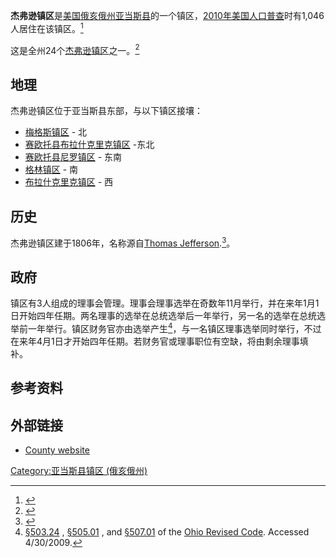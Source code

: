 {{Infobox settlement
|official_name            = 杰弗逊镇区
|settlement_type          = [[镇区_(美国)|镇区]]
|nickname                 = 
|motto                    =

<!-- Images -->
|image_skyline            = BlueCreekOH2.JPG
|imagesize                = 250px
|image_caption            = 
|image_flag               = 
|image_seal               =

<!-- Maps -->
|image_map                = Map of Adams County Ohio Highlighting Jefferson Township.png
|mapsize                  = 250px
|map_caption              =杰弗逊镇区在亚当斯县的位置
|image_map1               = 
|mapsize1                 = 
|map_caption1             =

<!-- Location -->
|coordinates_display      = inline,title
|coordinates_region       = US-OH
|subdivision_type         = [[世界政區索引|国家]]
|subdivision_name         = [[美国|美国]]
|subdivision_type1        = [[美国行政区划|州份]]
|subdivision_name1        = [[俄亥俄州|俄亥俄州]]
|subdivision_type2        = [[俄亥俄州行政区划|县]]
|subdivision_name2        = [[亚当斯县_(俄亥俄州)|亚当斯县]]

<!-- Government -->
|government_footnotes     = 
|government_type          = 
|leader_title             = 
|leader_name              = 
|leader_title1            = 
|leader_name1             = 
|established_title        = 
|established_date         =

<!-- Area -->
|unit_pref                = Imperial
|area_footnotes           = 
|area_magnitude           = 
|area_total_km2           = 111.7
|area_land_km2            = 111.5
|area_water_km2           = 0.1
|area_total_sq_mi         = 
|area_land_sq_mi          = 
|area_water_sq_mi         =

<!-- Population -->
|population_as_of         = [[2010年美国人口普查|2010年]]
|population_footnotes     = 
|population_total         = 1046
|population_density_km2   = 9.4
|population_density_sq_mi =

<!-- General information -->
|timezone                 = [[北美东部时区|东部（EST）]]
|utc_offset               = -5
|timezone_DST             = EDT
|utc_offset_DST           = -4
|elevation_footnotes      = <ref name="GR3">{{cite web|url=http://geonames.usgs.gov|accessdate=2008-01-31|title=US Board on Geographic Names|publisher=[[United_States_Geological_Survey|United States Geological Survey]]|date=2007-10-25|archive-date=2012-02-26|archive-url=https://www.webcitation.org/65jET5cdV?url=http://geonames.usgs.gov/|dead-url=no}}</ref>
|elevation_m              = 195
|elevation_ft             = 640
|latd = 38 |latm = 47 |lats = 44 |latNS = N
|longd = 83 |longm = 18 |longs = 51 |longEW = W

<!-- Area/postal codes & others -->
|postal_code_type         = 
|postal_code              = 
|area_code                = 
|blank_name               = [[聯邦資料處理標準|FIPS代码]]
|blank_info               = 39-38486<ref name="GR2">{{cite web|url=http://factfinder2.census.gov|publisher=[[United_States_Census_Bureau|United States Census Bureau]]|accessdate=2008-01-31|title=American FactFinder|archive-date=2013-09-11|archive-url=https://web.archive.org/web/20130911234518/http://factfinder2.census.gov/|dead-url=no}}</ref>
|blank1_name              = [[地名信息系统|地名信息系统]]特征识别码
|blank1_info              = 1085678<ref name="GR3" />
|website                  = 
|footnotes                = 
}}
'''杰弗逊镇区'''是[[美国|美国]][[俄亥俄州|俄亥俄州]][[亚当斯县_(俄亥俄州)|亚当斯县]]的一个镇区，[[2010年美国人口普查|2010年美国人口普查]]时有1,046人居住在该镇区。<ref name="Census 2010">{{cite web| url=http://factfinder2.census.gov/bkmk/table/1.0/en/DEC/10_DP/G001/0600000US3900138486| title=Geographic Identifiers: 2010 Demographic Profile Data (G001): Jefferson township, Adams County, Ohio| publisher=U.S. Census Bureau, American Factfinder| accessdate=July 5, 2013}}</ref>

这是全州24个[[杰弗逊镇区_(俄亥俄州)|杰弗逊镇区]]之一。<ref>{{Cite web| title = Detailed map of Ohio| work = | publisher = [[United_States_Census_Bureau|United States Census Bureau]]| year = 2000| url = http://www2.census.gov/geo/maps/general_ref/cousub_outline/cen2k_pgsz/oh_cosub.pdf| format = PDF| accessdate = 2007-02-16| archive-date = 2007-03-16| archive-url = https://web.archive.org/web/20070316053708/http://www2.census.gov/geo/maps/general_ref/cousub_outline/cen2k_pgsz/oh_cosub.pdf| dead-url = no}}</ref>

==地理==
杰弗逊镇区位于亚当斯县东部，与以下镇区接壤：
*[[梅格斯镇区_(俄亥俄州亚当斯县)|梅格斯镇区]] - 北
*[[布拉什克里克镇区_(俄亥俄州赛欧托县)|赛欧托县布拉什克里克镇区]] -东北
*[[尼罗镇区_(俄亥俄州赛欧托县)|赛欧托县尼罗镇区]] - 东南
*[[格林镇区_(俄亥俄州亚当斯县)|格林镇区]] - 南
*[[布拉什克里克镇区_(俄亥俄州亚当斯县)|布拉什克里克镇区]] - 西

==历史==
杰弗逊镇区建于1806年，名称源自[[Thomas_Jefferson|Thomas Jefferson]].<ref>{{cite book | url=http://books.google.com/books?id=8HwUAAAAYAAJ&pg=PA428#v=onepage&q&f=false | title=A History of Adams County, Ohio: From Its Earliest Settlement to the Present Time | publisher=E B. Stivers | author=Evans, Nelson Wiley | year=1900 | pages=428 | access-date=2015-09-13 | archive-date=2014-06-29 | archive-url=https://web.archive.org/web/20140629165510/http://books.google.com/books?id=8HwUAAAAYAAJ&pg=PA428#v=onepage&q&f=false | dead-url=no }}</ref>。

==政府==
镇区有3人组成的理事会管理。理事会理事选举在奇数年11月举行，并在来年1月1日开始四年任期。两名理事的选举在总统选举后一年举行，另一名的选举在总统选举前一年举行。镇区财务官亦由选举产生<ref>[http://codes.ohio.gov/orc/503.24 §503.24] {{Wayback|url=http://codes.ohio.gov/orc/503.24 |date=20090721175921 }}, [http://codes.ohio.gov/orc/505.01 §505.01] {{Wayback|url=http://codes.ohio.gov/orc/505.01 |date=20081231032851 }}, and [http://codes.ohio.gov/orc/507.01 §507.01] {{Wayback|url=http://codes.ohio.gov/orc/507.01 |date=20090721175216 }} of the [[Ohio_Revised_Code|Ohio Revised Code]]. Accessed 4/30/2009.</ref>，与一名镇区理事选举同时举行，不过在来年4月1日才开始四年任期。若财务官或理事职位有空缺，将由剩余理事填补。

==参考资料==
{{reflist}}

==外部链接==
*[http://www.adamscountyohio.com County website] {{Wayback|url=http://www.adamscountyohio.com/ |date=20141028181534 }}

{{Adams County, Ohio}}

[[Category:亚当斯县镇区_(俄亥俄州)|Category:亚当斯县镇区 (俄亥俄州)]]